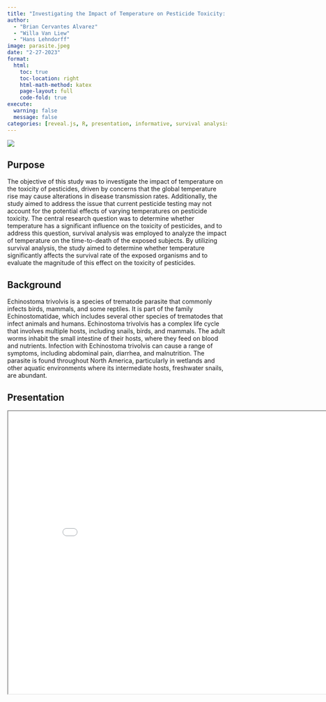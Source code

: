 ```yaml
---
title: "Investigating the Impact of Temperature on Pesticide Toxicity: A Survival Analysis Approach"
author: 
  - "Brian Cervantes Alvarez"
  - "Willa Van Liew"
  - "Hans Lehndorff"
image: parasite.jpeg
date: "2-27-2023"
format:
  html:
    toc: true
    toc-location: right
    html-math-method: katex
    page-layout: full
    code-fold: true
execute: 
  warning: false
  message: false
categories: [reveal.js, R, presentation, informative, survival analysis]
---
```


![](parasite.jpeg)

## Purpose

The objective of this study was to investigate the impact of temperature on the toxicity of pesticides, driven by concerns that the global temperature rise may cause alterations in disease transmission rates. Additionally, the study aimed to address the issue that current pesticide testing may not account for the potential effects of varying temperatures on pesticide toxicity. The central research question was to determine whether temperature has a significant influence on the toxicity of pesticides, and to address this question, survival analysis was employed to analyze the impact of temperature on the time-to-death of the exposed subjects. By utilizing survival analysis, the study aimed to determine whether temperature significantly affects the survival rate of the exposed organisms and to evaluate the magnitude of this effect on the toxicity of pesticides.


## Background

Echinostoma trivolvis is a species of trematode parasite that commonly infects birds, mammals, and some reptiles. It is part of the family Echinostomatidae, which includes several other species of trematodes that infect animals and humans. Echinostoma trivolvis has a complex life cycle that involves multiple hosts, including snails, birds, and mammals. The adult worms inhabit the small intestine of their hosts, where they feed on blood and nutrients. Infection with Echinostoma trivolvis can cause a range of symptoms, including abdominal pain, diarrhea, and malnutrition. The parasite is found throughout North America, particularly in wetlands and other aquatic environments where its intermediate hosts, freshwater snails, are abundant.

## Presentation

<iframe src="SurvivalAnalysis_Parasites.html" title="Parsite Reveal.Js" width="850" height="650">

</iframe>

